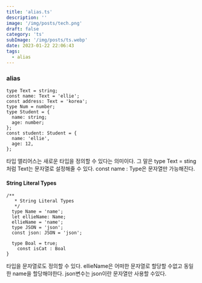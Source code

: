 ```yaml
---
title: 'alias.ts'
description: ''
image: '/img/posts/tech.png'
draft: false
category: 'ts'
subImage: '/img/posts/ts.webp'
date: 2023-01-22 22:06:43
tags:
  - alias
---
```


### alias

```tsx
type Text = string;
const name: Text = 'ellie';
const address: Text = 'korea';
type Num = number;
type Student = {
  name: string;
  age: number;
};
const student: Student = {
  name: 'ellie',
  age: 12,
};
```

타입 앨리어스는 새로운 타입을 정의할 수 있다는 의미이다.
그 말은 type Text = sting처럼 Text는 문자열로 설정해줄 수 있다.
const name : Type은 문자열만 가능해진다.

#### String Literal Types

```tsx
/**
   * String Literal Types
   */
  type Name = 'name';
  let ellieName: Name;
  ellieName = 'name';
  type JSON = 'json';
  const json: JSON = 'json';

  type Boal = true;
	const isCat : Boal
}
```

타입을 문자열로도 정의할 수 있다.
ellieName은 어떠한 문자열로 할당할 수없고 동일한 name을 할당해야한다.
json변수는 json이란 문자열만 사용할 수있다.
